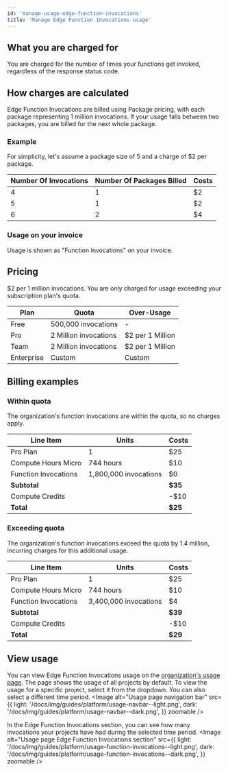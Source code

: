 ```yaml
---
id: 'manage-usage-edge-function-invocations'
title: 'Manage Edge Function Invocations usage'
---
```


## What you are charged for
You are charged for the number of times your functions get invoked, regardless of the response status code.

## How charges are calculated
Edge Function Invocations are billed using Package pricing, with each package representing 1 million invocations. If your usage falls between two packages, you are billed for the next whole package.

### Example
For simplicity, let's assume a package size of 5 and a charge of $2 per package.

| Number Of Invocations | Number Of Packages Billed | Costs |
|-----------------------|---------------------------|-------|
| 4                     | 1                         | $2    |
| 5                     | 1                         | $2    |
| 6                     | 2                         | $4    |

### Usage on your invoice
Usage is shown as "Function Invocations" on your invoice.

## Pricing
$2 per 1 million invocations. You are only charged for usage exceeding your subscription plan's quota.

| Plan       | Quota                 | Over-Usage       |
|------------|-----------------------|------------------|
| Free       | 500,000 invocations   | -                |
| Pro        | 2 Million invocations | $2 per 1 Million |
| Team       | 2 Million invocations | $2 per 1 Million |
| Enterprise | Custom                | Custom           |

## Billing examples
### Within quota
The organization's function invocations are within the quota, so no charges apply.

| Line Item            | Units                 | Costs   |
|----------------------|-----------------------|---------|
| Pro Plan             | 1                     | $25     |
| Compute Hours Micro  | 744 hours             | $10     |
| Function Invocations | 1,800,000 invocations | $0      |
| **Subtotal**         |                       | **$35** |
| Compute Credits      |                       | -$10    |
| **Total**            |                       | **$25** |

### Exceeding quota
The organization's function invocations exceed the quota by 1.4 million, incurring charges for this additional usage.

| Line Item            | Units                 | Costs   |
|----------------------|-----------------------|---------|
| Pro Plan             | 1                     | $25     |
| Compute Hours Micro  | 744 hours             | $10     |
| Function Invocations | 3,400,000 invocations | $4      |
| **Subtotal**         |                       | **$39** |
| Compute Credits      |                       | -$10    |
| **Total**            |                       | **$29** |

## View usage
You can view Edge Function Invocations usage on the [organization's usage page](https://supabase.com/dashboard/org/_/usage). The page shows the usage of all projects by default. To view the usage for a specific project, select it from the dropdown. You can also select a different time period.
<Image
  alt="Usage page navigation bar"
  src={{
    light: '/docs/img/guides/platform/usage-navbar--light.png',
    dark: '/docs/img/guides/platform/usage-navbar--dark.png',
  }}
  zoomable
/>

In the Edge Function Invocations section, you can see how many invocations your projects have had during the selected time period.
<Image
  alt="Usage page Edge Function Invocations section"
  src={{
    light: '/docs/img/guides/platform/usage-function-invocations--light.png',
    dark: '/docs/img/guides/platform/usage-function-invocations--dark.png',
  }}
  zoomable
/>